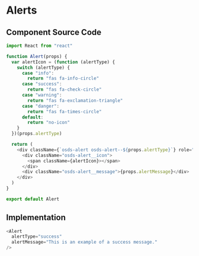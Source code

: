 
# Alerts

<Alert alertType="info" alertMessage="This is an example of an info message." />

<Alert
  alertType="success"
  alertMessage="This is an example of a success message."
/>

<Alert
  alertType="warning"
  alertMessage="This is an example of a warning message."
/>

<Alert
  alertType="danger"
  alertMessage="This is an example of a danger message."
/>

<h2 class="section-header">Component Source Code</h2>

```js
import React from "react"

function Alert(props) {
  var alertIcon = (function (alertType) {
    switch (alertType) {
      case "info":
        return "fas fa-info-circle"
      case "success":
        return "fas fa-check-circle"
      case "warning":
        return "fas fa-exclamation-triangle"
      case "danger":
        return "fas fa-times-circle"
      default:
        return "no-icon"
    }
  })(props.alertType)

  return (
    <div className={`osds-alert osds-alert--${props.alertType}`} role="alert">
      <div className="osds-alert__icon">
        <span className={alertIcon}></span>
      </div>
      <div className="osds-alert__message">{props.alertMessage}</div>
    </div>
  )
}

export default Alert
```

<h2 class="section-header">Implementation</h2>

```js
<Alert
  alertType="success"
  alertMessage="This is an example of a success message."
/>
```
